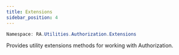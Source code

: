 ```yaml
---
title: Extensions
sidebar_position: 4
---
```


```powershell
Namespace: RA.Utilities.Authorization.Extensions
```

Provides utility extensions methods for working with Authorization.

<br />
<br />


<DocCardList />